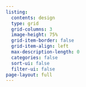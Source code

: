 ```yaml
---
listing:
  contents: design
  type: grid
  grid-columns: 3
  image-height: 75%
  grid-item-border: false
  grid-item-align: left
  max-description-length: 0
  categories: false
  sort-ui: false
  filter-ui: false
page-layout: full
---
```

